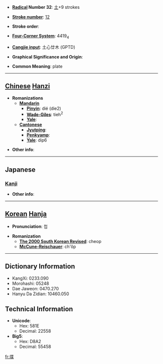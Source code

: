 * '''[[Wiktionary:Chinese radical index| Radical]] Number 32''': [[Wiktionary:Chinese radical index 土|土]]+9 strokes

* '''[[Wiktionary:Chinese total strokes index|Stroke number]]''': [[Wiktionary:Chinese total strokes index 12|12]]

* '''Stroke order''': 

* '''[[Wiktionary:Chinese four corner index|Four-Corner System]]''': 4419<sub>4</sub>

* '''[[Wiktionary:Chinese Cangjie index|Cangjie input]]''': 土心廿木 (GPTD)

* '''Graphical Significance and Origin''': 

* '''Common Meaning''': plate

----

== [[Chinese]] [[Hanzi]] ==

* '''Romanizations'''
** '''[[Mandarin]]'''
*** '''[[Pinyin]]''': dié (die2)
*** '''[[Wade-Giles]]''': tieh<sup>2</sup>
*** '''[[Yale]]''': 
** '''[[Cantonese]]'''
*** '''[[Jyutping]]''':
*** '''[[Penkyamp]]''': 
*** '''[[Yale]]''': dip6

* '''Other info''': 

----

==Japanese==
===[[Kanji]]===
{{kanji|on readings=[[ちょう]] (chō), [[じょう]] (jō)
|kun readings=[[ひめがき]] (himegaki)
}}

* '''Other info''':  

----

== [[Korean]] [[Hanja]] ==

* '''Pronunciation''': 첩

* '''Romanization'''
** '''[[The 2000 South Korean Revised Romanization|The 2000 South Korean Revised]]''': cheop
** '''[[McCune-Reischauer]]''': ch'ŏp

----

== Dictionary Information ==

* KangXi: 0233.090
* Morohashi: 05248
* Dae Jaweon: 0470.270
* Hanyu Da Zidian: 10460.050

== Technical Information ==

* '''Unicode''':
** Hex: 581E
** Decimal: 22558
* '''Big5''':
** Hex: D8A2
** Decimal: 55458

[[fr:堞]]
